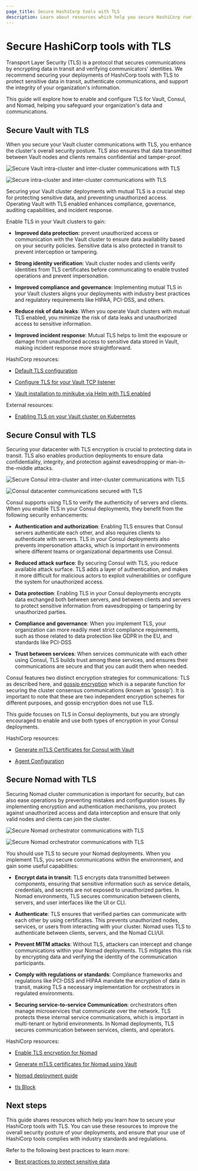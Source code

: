 ```yaml
---
page_title: Secure HashiCorp tools with TLS
description: Learn about resources which help you secure HashiCorp runtime tools with TLS
---
```


# Secure HashiCorp tools with TLS

Transport Layer Security (TLS) is a protocol that secures communications by encrypting data in transit and verifying communicators' identities. We recommend securing your deployments of HashiCorp tools with TLS to protect sensitive data in transit, authenticate communications, and support the integrity of your organization's information.

This guide will explore how to enable and configure TLS for Vault, Consul, and Nomad, helping you safeguard your organization's data and communications.

## Secure Vault with TLS

When you secure your Vault cluster communications with TLS, you enhance the cluster's overall security posture. TLS also ensures that data transmitted between Vault nodes and clients remains confidential and tamper-proof.

<ImageConfig hideBorder caption="Secure intra-cluster and inter-cluster communications with TLS">

![Secure Vault intra-cluster and inter-cluster communications with TLS](/img/well-architected/diagram-secure-vault-tls.png#light-theme-only)

</ImageConfig>

<ImageConfig hideBorder>

![Secure intra-cluster and inter-cluster communications with TLS](/img/well-architected/diagram-secure-vault-tls-dark.png#dark-theme-only)

</ImageConfig>

Securing your Vault cluster deployments with mutual TLS is a crucial step for protecting sensitive data, and preventing unauthorized access. Operating Vault with TLS enabled enhances compliance, governance, auditing capabilities, and incident response. 

Enable TLS in your Vault clusters to gain:

- **Improved data protection**: prevent unauthorized access or communication with the Vault cluster to ensure data availability based on your security policies. Sensitive data is also protected in transit to prevent interception or tampering.

- **Strong identity verification**: Vault cluster nodes and clients verify identities from TLS certificates before communicating to enable trusted operations and prevent impersonation.

- **Improved compliance and governance**: Implementing mutual TLS in your Vault clusters aligns your deployments with industry best practices and regulatory requirements like HIPAA, PCI-DSS, and others.

- **Reduce risk of data leaks**: When you operate Vault clusters with mutual TLS enabled, you minimize the risk of data leaks and unauthorized access to sensitive information.

- **Improved incident response**: Mutual TLS helps to limit the exposure or damage from unauthorized access to sensitive data stored in Vault, making incident response more straightforward.


HashiCorp resources:

- [Default TLS configuration](/vault/docs/configuration/listener/tcp#default-tls-configuration)


- [Configure TLS for your Vault TCP listener](/vault/docs/configuration/listener/tcp/tcp-tls)


- [Vault installation to minikube via Helm with TLS enabled](/vault/tutorials/kubernetes/kubernetes-minikube-tls)

External resources:

- [Enabling TLS on your Vault cluster on Kubernetes](https://medium.com/@martin.hodges/enabling-tls-on-your-vault-cluster-on-kubernetes-0d20439b13d0)


## Secure Consul with TLS

Securing your datacenter with TLS encryption is crucial to protecting data in transit. TLS also enables production deployments to ensure data confidentiality, integrity, and protection against eavesdropping or man-in-the-middle attacks.

<ImageConfig hideBorder caption="Consul datacenter communications secured with TLS">

![Secure Consul intra-cluster and inter-cluster communications with TLS](/img/well-architected/diagram-secure-consul-tls.png#light-theme-only)

</ImageConfig>

<ImageConfig hideBorder>

![Consul datacenter communications secured with TLS](/img/well-architected/diagram-secure-consul-tls-dark.png#dark-theme-only)

</ImageConfig>

Consul supports using TLS to verify the authenticity of servers and clients. When you enable TLS in your Consul deployments, they benefit from the following security enhancements:

- **Authentication and authorization**: Enabling TLS ensures that Consul servers authenticate each
other, and also requires clients to authenticate with servers. TLS in your Consul deployments also prevents impersonation attacks, which is important in environments where different teams or organizational departments use Consul.

- **Reduced attack surface**: By securing Consul with TLS, you reduce available attack surface. TLS adds a layer of authentication, and  makes it more difficult for malicious actors to exploit vulnerabilities or configure the system for unauthorized access.

- **Data protection**: Enabling TLS in your Consul deployments encrypts data exchanged both between servers, and between clients and servers to protect sensitive information from eavesdropping or tampering by unauthorized parties.

- **Compliance and governance**: When you implement TLS, your organization can more readily meet strict compliance requirements, such as those related to data protection like GDPR in the EU, and standards like PCI-DSS

- **Trust between services**: When services communicate with each other using Consul, TLS builds trust among these services, and ensures their communications are secure and that you can audit them when needed.

<Note>

Consul features two distinct encryption strategies for communications: TLS as described here, and [gossip encryption](/consul/docs/security/encryption#gossip-encryption) which is a separate function for securing the cluster consensus communications (known as 'gossip'). It is important to note that these are two independent encryption schemes for different purposes, and gossip encryption does not use TLS.

This guide focuses on TLS in Consul deployments, but you are strongly encouraged to enable and use both types of encryption in your Consul deployments.

</Note>

HashiCorp resources:

- [Generate mTLS Certificates for Consul with Vault](/consul/tutorials/operate-consul/vault-pki-consul-secure-tls)

- [Agent Configuration](/consul/docs/agent/config)


## Secure Nomad with TLS

Securing Nomad cluster communication is important for security, but can also ease operations by preventing mistakes and configuration issues. By implementing encryption and authentication mechanisms, you protect against unauthorized access and data interception and ensure that only valid nodes and clients can join the cluster.

<ImageConfig hideBorder caption="Nomad orchestrator communications secured with TLS">

![Secure Nomad orchestrator communications with TLS](/img/well-architected/diagram-secure-nomad-tls.png#light-theme-only)

</ImageConfig>

<ImageConfig hideBorder>

![Secure Nomad orchestrator communications with TLS](/img/well-architected/diagram-secure-nomad-tls-dark.png#dark-theme-only)

</ImageConfig>

You should use TLS to secure your Nomad deployments. When you implement TLS, you secure communications within the environment, and gain some useful capabilities:

- **Encrypt data in transit**: TLS encrypts data transmitted between components, ensuring that sensitive information such as service details, credentials, and secrets are not exposed to unauthorized parties. In Nomad environments, TLS secures communication between clients, servers, and user interfaces like the UI or CLI.

- **Authenticate**: TLS ensures that verified parties can communicate with each other by using certificates. This prevents unauthorized nodes, services, or users from interacting with your cluster. Nomad uses TLS to authenticate between clients, servers, and the Nomad CLI/UI.

- **Prevent MITM attacks**: Without TLS, attackers can intercept and change communications within your Nomad deployments. TLS mitigates this risk by encrypting data and verifying the identity of the communication participants.

- **Comply with regulations or standards**: Compliance frameworks and regulations like PCI-DSS and HIPAA mandate the encryption of data in transit, making TLS a necessary implementation for orchestrators in regulated environments.

- **Securing service-to-service Communication**: orchestrators often manage microservices that communicate over the network. TLS protects these internal service communications, which is important in multi-tenant or hybrid environments. In Nomad deployments, TLS secures communication between services, clients, and operators.

HashiCorp resources:

- [Enable TLS encryption for Nomad](/nomad/tutorials/transport-security/security-enable-tls)

- [Generate mTLS certificates for Nomad using Vault](/nomad/tutorials/integrate-vault/vault-pki-nomad)

- [Nomad deployment guide](/nomad/tutorials/enterprise/production-deployment-guide-vm-with-consul)

- [tls Block](/nomad/docs/configuration/tls)

## Next steps

This guide shares resources which help you learn how to secure your HashiCorp tools with TLS. You can use these resources to improve the overall security posture of your deployments, and ensure that your use of HashiCorp tools complies with industry standards and regulations.

Refer to the following best practices to learn more:

- [Best practices to protect sensitive data](/well-architected-framework/security/security-sensitive-data)
